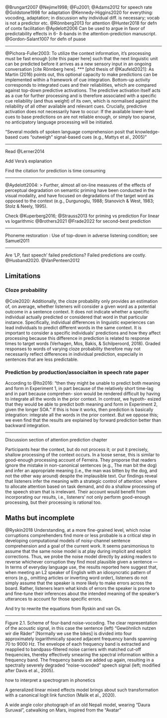@Brungart2007 @Nejime1998; @Fu2001; @Adams2012 for speech rate
@Goldstone1998 for adaptation
@Kennedy-Higgins2020 for everything: vocoding, adaptation; in discussion why individual diff. is necessary; vocab is not a predictor etc.
@Rönnberg2013 for attention
@Hunter2018 for defn of contx facilitation
@Aydelott2006 Can be used to argue in favor of predictability effects in 6- 8-bands in the attention-prediction manuscript.
@Gordon-Salant1007 for defn of puase


***
@Pichora-Fuller2003: To utilize the context information, it's processing must be fast enough [cite this paper here] such that the next linguistic unit can be predicted before it arrives as a new sensory input in an ongoing conversation [cite Rönnberg here].
***
[phd thesis of @Kaufeld2021]:
As Martin (2016) points out, this optional capacity to make predictions can be implemented within a framework of cue integration. Bottom-up activity corresponds to integrated cues and their reliabilities, which are compared against top-down predictive activations.
The predictive activation itself acts as a cue for further processing and is therefore associated with a specific cue reliability (and thus weight) of its own, which is normalised against the reliability of all other available and relevant cues. Crucially, predictive activation does not necessarily have to occur: If the available lower-level cues to base predictions on are not reliable enough, or simply too sparse, no anticipatory language processing will be initiated.

"Several models of spoken language comprehension posit that knowledge-based cues “outweigh” signal-based cues (e.g., Mattys et al., 2005)"

***

Read @Lerner2014

Add Vera's explanation

Find the citation for prediction is time consuming

***
@Aydelott2004:
> Further, almost all on-line measures of the effects of perceptual degradation on semantic priming have been conducted in the visual modality, and have focused on degradations of the target word as opposed to the context (e.g., Durgunoglu, 1988; Stanovich & West, 1983; Stolz & Neely, 1995).

Check @Kuperberg2016; @Strauss2013 for priming vs prediction
For linear vs logarithmic @Brothers2021
@Frade2022 for second-best prediction

***
Phoneme restoration : Use of top-down in adverse listening condition; see Samuel2011

***

Are 'LP, fast speech' failed predictions? Failed predictions are costly. @Husband2020. @VanPenteen2012

## Limitations

### Cloze probability

@Cole2020: Additionally, the cloze probability only provides an estimation of, on average, whether listeners will consider a given word as a potential outcome in a sentence context. It does not indicate whether a specific individual actually predicted or considered that word in that particular instance. Specifically, individual differences in linguistic experiences can lead individuals to predict different words in the same context. It is important to consider a specific individuals’ predictions and how they affect processing because this difference in prediction is related to response times to target words (Verhagen, Mos, Bakis, & Schilperoord, 2018). Graded responses to words of varying cloze probability therefore may not necessarily reflect differences in individual prediction, especially in sentences that are less predictable.


### Prediction by production/associaiton in speech rate paper

According to @Ito2016: "then they might be unable to predict both meaning and form in Experiment 1, in part because of the relatively short time-lag and in part because comprehen- sion would be rendered difficult by having to integrate all the words in the prior context. In contrast, we hypoth- esized that they would be able to predict both meaning and form in Experiment 2, given the longer SOA."
If this is how it works, then prediction is basically integration: integrate all the words in the prior context. But we oppose this; we even find that the results are explained by forward prediction better than backward integration.


---

Discussion section of attention prediction chapter

Participants hear the context, but do not process it;
or put it precisely, shallow processing of the context occurs.
In a loose sense, this is similar to good-enough processing account of Ferreira.
They proporse that readers ignore the mistake in non-canonical sentences (e.g., The man bit the dog) and infer an appropriate meaning (i.e., the man was bitten by the dog, and not the other way around) despite the implausible text.
Our findings reveal that listeners infer the meaning with a strategic control of attention:
where to allocate attention based on task demand,
and do a shallow processing of the speech stram that is irrelevant.
Their account would benefit from incorporating our results, i.e., listeners' not only perform good-enough processing, but their processing is rational too.

## Maths but incomplete

@Ryskin2018
Understanding, at
a more fine-grained level, which noise corruptions comprehenders find more or less
probable is a critical step in developing computational models of noisy-channel sentence
comprehension and a goal of the current work. It seems parsimonious to assume that the
same noise model is at play during implicit and explicit corrections. Thus, we probe the
noise model directly by asking readers to reverse whichever corruption they find most
plausible given a sentence
--- In terms of everyday language use, the results reported here suggest
that, when meeting an L2 speaker of English with an idiosyncratic pattern of errors (e.g.,
omitting articles or inverting word order), listeners do not simply assume that the speaker
is more likely to make errors across the board. Rather, listeners learn what kinds of errors
the speaker is prone to and fine-tune their inferences about the intended meaning of the
speaker’s utterances to account for those specific errors.

And try to rewrite the equations from Ryskin and van Os.

---

Figure 2.1. Scheme of four-band noise-vocoding. The clear representation of the acoustic signal, in this case the sentence (left) “Gewöhnlich nutzen wir die Räder” [Normally we use the bikes] is divided into four approximately logarithmically spaced adjacent frequency bands spanning 70 to 9000 Hz. The envelope of each frequency band is extracted and reapplied to bandpass-filtered noise carriers with matched cut-off frequencies, thereby effectively smearing the spectral information within a frequency band. The frequency bands are added up again, resulting in a spectrally severely degraded “noise-vocoded” speech signal (left; modified after Davis et al., 2005).

how to interpret a spectrogram in phonetics

A generalized linear mixed effects model brings about such transformation with a canonical logit link function (Malik et al., 2020).

A wide angle color photograph of an old Nepali model, wearing "Daura Suruwal", catwalking on Mars, inspired from the "Avatar"